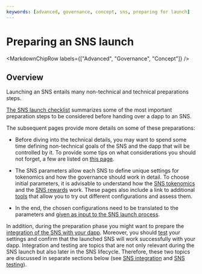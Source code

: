 ```yaml
---
keywords: [advanced, governance, concept, sns, preparing for launch]
---
```



# Preparing an SNS launch

<MarkdownChipRow labels={["Advanced", "Governance", "Concept"]} />

## Overview
Launching an SNS entails many non-technical and technical preparations steps.

[The SNS launch checklist](sns-checklist.mdx) summarizes some of the most important preparation
steps to be considered before handing over a dapp to an SNS.

The subsequent pages provide more details on some of these preparations:
* Before diving into the technical details, you may want to spend some time defining
non-technical goals of the SNS and the dapp that will be controlled by it.
To provide some tips on what considerations you should not forget, a few are listed on
[this page](predeployment-considerations.mdx).

* The SNS parameters allow each SNS to define unique settings for tokenomics and how the
governance should work in detail.
To choose initial parameters, it is advisable to understand how the
[SNS tokenomics](tokenomics-intro.mdx) and the [SNS rewards](rewards.mdx) work.
These pages also include a link to additional [tools](https://wiki.internetcomputer.org/wiki/How-To:_SNS_tokenomics_configuration)
that allow you to try out different configurations and assess them.

* In the end, the chosen configurations need to be translated to the parameters and
[given as input to the SNS launch process](preparation.mdx).


In addition, during the preparation phase you might want to prepare the [integration of the SNS
with your dapp](../integrating/index.mdx).
Moreover, you should [test](../testing/testing-before-launch.mdx) your settings and confirm
that the launched SNS will work successfully with your dapp.
Integration and testing are topics that are not only relevant during the SNS launch but also
later in the SNS lifecycle.
Therefore, these two topics are discussed in separate sections below
(see [SNS integration](../integrating/index.mdx) and [SNS testing](../testing/testing-before-launch.mdx)).
